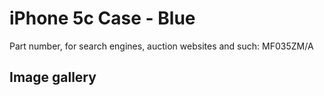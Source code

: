 
# iPhone 5c Case - Blue

Part number, for search engines, auction websites and such: MF035ZM/A

## Image gallery

<div style={{ width: "768px" }}>
  <GalleryComponent
    images={[
      {
        original: "/everysource/MF035.png",
        thumbnail: "/everypreview/MF035.png",
      },
      {
        original: "/everysource/MF035_AV1_WHITE.png",
        thumbnail: "/everypreview/MF035_AV1_WHITE.png",
      },
      {
        original: "/everysource/MF035_AV2.png",
        thumbnail: "/everypreview/MF035_AV2.png",
      }
    ]}
  />
</div>